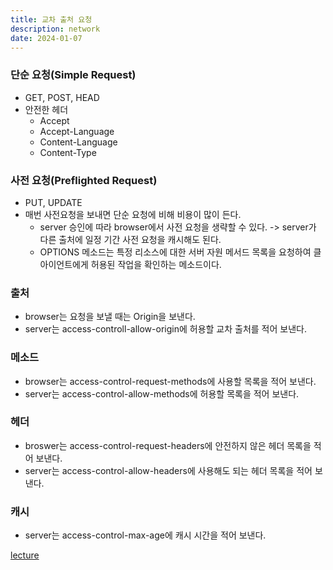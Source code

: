 ```yaml
---
title: 교차 출처 요청
description: network
date: 2024-01-07
---
```


### 단순 요청(Simple Request)

- GET, POST, HEAD
- 안전한 헤더
  - Accept
  - Accept-Language
  - Content-Language
  - Content-Type

### 사전 요청(Preflighted Request)

- PUT, UPDATE
- 매번 사전요청을 보내면 단순 요청에 비해 비용이 많이 든다.
  - server 승인에 따라 browser에서 사전 요청을 생략할 수 있다. -> server가 다른 출처에 일정 기간 사전 요청을 캐시해도 된다.
  - OPTIONS 메소드는 특정 리소스에 대한 서버 자원 메서드 목록을 요청하여 클아이언트에게 허용된 작업을 확인하는 메소드이다.

### 출처

- browser는 요청을 보낼 때는 Origin을 보낸다.
- server는 access-controll-allow-origin에 허용할 교차 출처를 적어 보낸다.

### 메소드

- browser는 access-control-request-methods에 사용할 목록을 적어 보낸다.
- server는 access-control-allow-methods에 허용할 목록을 적어 보낸다.

### 헤더

- broswer는 access-control-request-headers에 안전하지 않은 헤더 목록을 적어 보낸다.
- server는 access-control-allow-headers에 사용해도 되는 헤더 목록을 적어 보낸다.

### 캐시

- server는 access-control-max-age에 캐시 시간을 적어 보낸다.

[lecture](https://www.youtube.com/watch?v=zA_YAuwPrcA&t=146s)
